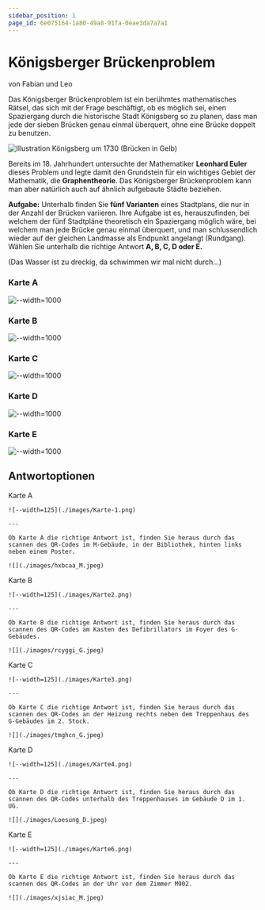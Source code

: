 ```yaml
---
sidebar_position: 1
page_id: 6e075164-1a80-49a8-91fa-0eae3da7a7a1
---
```



# Königsberger Brückenproblem

von Fabian und Leo

Das Königsberger Brückenproblem ist ein berühmtes mathematisches Rätsel, das sich mit der Frage beschäftigt, ob es möglich sei, einen Spaziergang durch die historische Stadt Königsberg so zu planen, dass man jede der sieben Brücken genau einmal überquert, ohne eine Brücke doppelt zu benutzen.

![Illustration Königsberg um 1730 (Brücken in Gelb)](./images/Konigsberg_bridges.png)

Bereits im 18. Jahrhundert untersuchte der Mathematiker **Leonhard Euler** dieses Problem und legte damit den Grundstein für ein wichtiges Gebiet der Mathematik, die **Graphentheorie**. Das Königsberger Brückenproblem kann man aber natürlich auch auf ähnlich aufgebaute Städte beziehen.

**Aufgabe:** Unterhalb finden Sie **fünf Varianten** eines Stadtplans, die nur in der Anzahl der Brücken variieren. Ihre Aufgabe ist es, herauszufinden, bei welchem der fünf Stadtpläne theoretisch ein Spaziergang möglich wäre, bei welchem man jede Brücke genau einmal überquert, und man schlussendlich wieder auf der gleichen Landmasse als Endpunkt angelangt (Rundgang). Wählen Sie unterhalb die richtige Antwort **A, B, C, D oder E.**

(Das Wasser ist zu dreckig, da schwimmen wir mal nicht durch...)

### Karte A

![--width=1000](./images/Karte4.png)

### Karte B

![--width=1000](./images/Karte2.png)

### Karte C

![--width=1000](./images/Karte3.png)

### Karte D

![--width=1000](./images/Karte-1.png)

### Karte E

![--width=1000](./images/Karte6.png)

## Antwortoptionen

<AdventureOptions>
  <AdventureOption label="A" nextGuessIn={2}>
    Karte A

    ![--width=125](./images/Karte-1.png)

    ---

    Ob Karte A die richtige Antwort ist, finden Sie heraus durch das scannen des QR-Codes im M-Gebäude, in der Bibliothek, hinten links neben einem Poster.

    ![](./images/hxbcaa_M.jpeg)
  </AdventureOption>

  <AdventureOption label="B" nextGuessIn={2}>
    Karte B

    ![--width=125](./images/Karte2.png)

    ---

    Ob Karte B die richtige Antwort ist, finden Sie heraus durch das scannen des QR-Codes am Kasten des Defibrillators im Foyer des G-Gebäudes.

    ![](./images/rcyggi_G.jpeg)
  </AdventureOption>

  <AdventureOption label="C" nextGuessIn={3}>
    Karte C

    ![--width=125](./images/Karte3.png)

    ---

    Ob Karte C die richtige Antwort ist, finden Sie heraus durch das scannen des QR-Codes an der Heizung rechts neben dem Treppenhaus des G-Gebäudes im 2. Stock.

    ![](./images/tmghcn_G.jpeg)
  </AdventureOption>

  <AdventureOption label="D" nextGuessIn={4}>
    Karte D

    ![--width=125](./images/Karte4.png)

    ---

    Ob Karte D die richtige Antwort ist, finden Sie heraus durch das scannen des QR-Codes unterhalb des Treppenhauses im Gebäude D im 1. UG.

    ![](./images/Loesung_D.jpeg)
  </AdventureOption>

  <AdventureOption label="E" nextGuessIn={5}>
    Karte E

    ![--width=125](./images/Karte6.png)

    ---

    Ob Karte E die richtige Antwort ist, finden Sie heraus durch das scannen des QR-Codes an der Uhr vor dem Zimmer M902.

    ![](./images/xjsiac_M.jpeg)
  </AdventureOption>
</AdventureOptions>